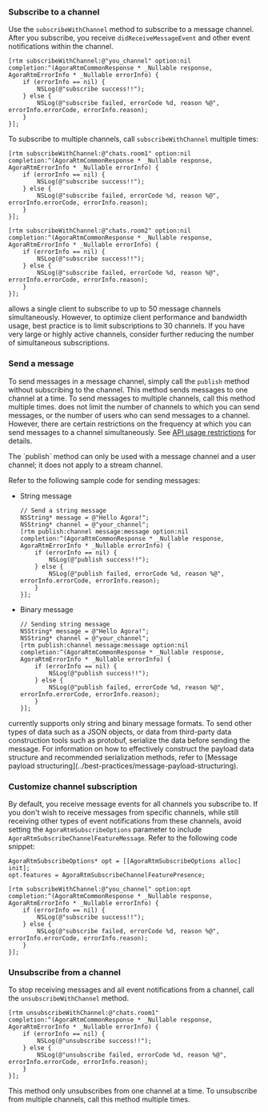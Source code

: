 <PlatformWrapper platform="ios, macos">

### Subscribe to a channel

Use the `subscribeWithChannel` method to subscribe to a message channel. After you subscribe, you receive `didReceiveMessageEvent` and other event notifications within the channel.

```objc
[rtm subscribeWithChannel:@"you_channel" option:nil completion:^(AgoraRtmCommonResponse * _Nullable response, AgoraRtmErrorInfo * _Nullable errorInfo) {
    if (errorInfo == nil) {
        NSLog(@"subscribe success!!");
    } else {
        NSLog(@"subscribe failed, errorCode %d, reason %@", errorInfo.errorCode, errorInfo.reason);
    }
}];
```

To subscribe to multiple channels, call `subscribeWithChannel` multiple times:

```objc
[rtm subscribeWithChannel:@"chats.room1" option:nil completion:^(AgoraRtmCommonResponse * _Nullable response, AgoraRtmErrorInfo * _Nullable errorInfo) {
    if (errorInfo == nil) {
        NSLog(@"subscribe success!!");
    } else {
        NSLog(@"subscribe failed, errorCode %d, reason %@", errorInfo.errorCode, errorInfo.reason);
    }
}];

[rtm subscribeWithChannel:@"chats.room2" option:nil completion:^(AgoraRtmCommonResponse * _Nullable response, AgoraRtmErrorInfo * _Nullable errorInfo) {
    if (errorInfo == nil) {
        NSLog(@"subscribe success!!");
    } else {
        NSLog(@"subscribe failed, errorCode %d, reason %@", errorInfo.errorCode, errorInfo.reason);
    }
}];
```

<Admonition>
<Vg k="SIG" /> allows a single client to subscribe to up to 50 message channels simultaneously. However, to optimize client performance and bandwidth usage, best practice is to limit subscriptions to 30 channels. If you have very large or highly active channels, consider further reducing the number of simultaneous subscriptions.
</Admonition>

### Send a message

To send messages in a message channel, simply call the `publish` method without subscribing to the channel. This method sends messages to one channel at a time. To send messages to multiple channels, call this method multiple times. <Vg k="MESS_SDK" /> does not limit the number of channels to which you can send messages, or the number of users who can send messages to a channel. However, there are certain restrictions on the frequency at which you can send messages to a channel simultaneously. See [API usage restrictions](../reference/limitations) for details.

<Admonition type="alert" title="Info">
The `publish` method can only be used with a message channel and a user channel; it does not apply to a stream channel.
</Admonition>

Refer to the following sample code for sending messages:

* String message

    ```objc
    // Send a string message
    NSString* message = @"Hello Agora!";
    NSString* channel = @"your_channel";
    [rtm publish:channel message:message option:nil completion:^(AgoraRtmCommonResponse * _Nullable response, AgoraRtmErrorInfo * _Nullable errorInfo) {
        if (errorInfo == nil) {
            NSLog(@"publish success!!");
        } else {
            NSLog(@"publish failed, errorCode %d, reason %@", errorInfo.errorCode, errorInfo.reason);
        }
    }];
    ```

* Binary message

    ```objc
    // Sending string message
    NSString* message = @"Hello Agora!";
    NSString* channel = @"your_channel";
    [rtm publish:channel message:message option:nil completion:^(AgoraRtmCommonResponse * _Nullable response, AgoraRtmErrorInfo * _Nullable errorInfo) {
        if (errorInfo == nil) {
            NSLog(@"publish success!!");
        } else {
            NSLog(@"publish failed, errorCode %d, reason %@", errorInfo.errorCode, errorInfo.reason);
        }
    }];
    ```

<Admonition>
<Vg k="SIG" /> currently supports only string and binary message formats. To send other types of data such as a JSON objects, or data from third-party data construction tools such as protobuf, serialize the data before sending the message. For information on how to effectively construct the payload data structure and recommended serialization methods, refer to [Message payload structuring](../best-practices/message-payload-structuring).
</Admonition>

### Customize channel subscription

By default, you receive message events for all channels you subscribe to. If you don't wish to receive messages from specific channels, while still receiving other types of event notifications from these channels, avoid setting the `AgoraRtmSubscribeOptions` parameter to include `AgoraRtmSubscribeChannelFeatureMessage`. Refer to the following code snippet:

```objc
AgoraRtmSubscribeOptions* opt = [[AgoraRtmSubscribeOptions alloc] init];
opt.features = AgoraRtmSubscribeChannelFeaturePresence;

[rtm subscribeWithChannel:@"you_channel" option:opt completion:^(AgoraRtmCommonResponse * _Nullable response, AgoraRtmErrorInfo * _Nullable errorInfo) {
    if (errorInfo == nil) {
        NSLog(@"subscribe success!!");
    } else {
        NSLog(@"subscribe failed, errorCode %d, reason %@", errorInfo.errorCode, errorInfo.reason);
    }
}];
```

### Unsubscribe from a channel

To stop receiving messages and all event notifications from a channel, call the `unsubscribeWithChannel` method.

```objc
[rtm unsubscribeWithChannel:@"chats.room1" completion:^(AgoraRtmCommonResponse * _Nullable response, AgoraRtmErrorInfo * _Nullable errorInfo) {
    if (errorInfo == nil) {
        NSLog(@"unsubscribe success!!");
    } else {
        NSLog(@"unsubscribe failed, errorCode %d, reason %@", errorInfo.errorCode, errorInfo.reason);
    }
}];
```
This method only unsubscribes from one channel at a time. To unsubscribe from multiple channels, call this method multiple times.

</PlatformWrapper>
